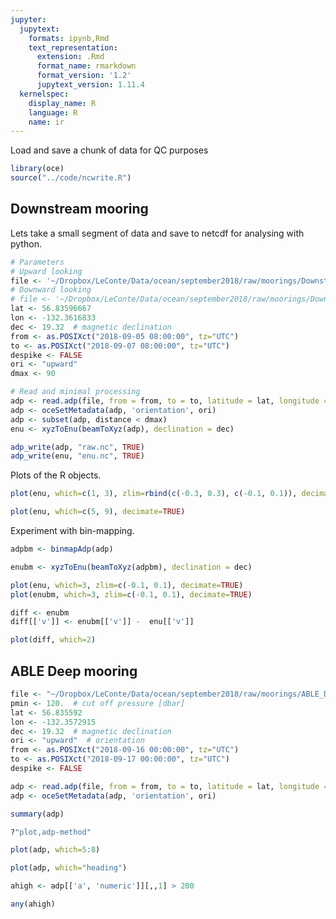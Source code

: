 ```yaml
---
jupyter:
  jupytext:
    formats: ipynb,Rmd
    text_representation:
      extension: .Rmd
      format_name: rmarkdown
      format_version: '1.2'
      jupytext_version: 1.11.4
  kernelspec:
    display_name: R
    language: R
    name: ir
---
```


Load and save a chunk of data for QC purposes

```r
library(oce)
source("../code/ncwrite.R")
```

## Downstream mooring

Lets take a small segment of data and save to netcdf for analysing with python.

```r
# Parameters
# Upward looking
file <- '~/Dropbox/LeConte/Data/ocean/september2018/raw/moorings/Downstream_Deep/ADCP/15645000.000'
# Downward looking
# file <- '~/Dropbox/LeConte/Data/ocean/september2018/raw/moorings/Downstream_Deep/ADCP/SN_54000.000'
lat <- 56.83596667
lon <- -132.3616833
dec <- 19.32  # magnetic declination
from <- as.POSIXct("2018-09-05 08:00:00", tz="UTC")
to <- as.POSIXct("2018-09-07 08:00:00", tz="UTC")
despike <- FALSE
ori <- "upward"
dmax <- 90

# Read and minimal processing
adp <- read.adp(file, from = from, to = to, latitude = lat, longitude = lon, despike = despike)
adp <- oceSetMetadata(adp, 'orientation', ori)
adp <- subset(adp, distance < dmax)
enu <- xyzToEnu(beamToXyz(adp), declination = dec)
```

```r
adp_write(adp, "raw.nc", TRUE)
adp_write(enu, "enu.nc", TRUE)
```

Plots of the R objects.

```r
plot(enu, which=c(1, 3), zlim=rbind(c(-0.3, 0.3), c(-0.1, 0.1)), decimate=TRUE)
```

```r
plot(enu, which=c(5, 9), decimate=TRUE)
```

Experiment with bin-mapping.

```r
adpbm <- binmapAdp(adp)
```

```r
enubm <- xyzToEnu(beamToXyz(adpbm), declination = dec)
```

```r
plot(enu, which=3, zlim=c(-0.1, 0.1), decimate=TRUE)
plot(enubm, which=3, zlim=c(-0.1, 0.1), decimate=TRUE)
```

```r
diff <- enubm
diff[['v']] <- enubm[['v']] -  enu[['v']]

plot(diff, which=2)
```

## ABLE Deep mooring

```r
file <- "~/Dropbox/LeConte/Data/ocean/september2018/raw/moorings/ABLE_Deep/16670013.000"
pmin <- 120.  # cut off pressure [dbar]
lat <- 56.835592
lon <- -132.3572915
dec <- 19.32  # magnetic declination
ori <- "upward"  # orientation
from <- as.POSIXct("2018-09-16 00:00:00", tz="UTC")
to <- as.POSIXct("2018-09-17 00:00:00", tz="UTC")
despike <- FALSE

adp <- read.adp(file, from = from, to = to, latitude = lat, longitude = lon, despike = despike)
adp <- oceSetMetadata(adp, 'orientation', ori)
```

```r
summary(adp)
```

```r
?"plot,adp-method"
```

```r
plot(adp, which=5:8)
```

```r
plot(adp, which="heading")
```

```r
ahigh <- adp[['a', 'numeric']][,,1] > 200
```

```r
any(ahigh)
```

```r

```
